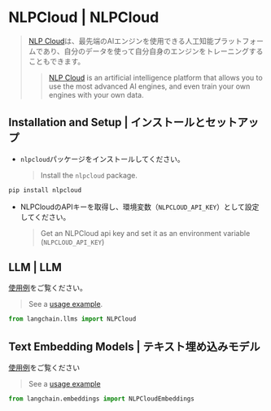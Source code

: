 # NLPCloud | NLPCloud

> [NLP Cloud](https://docs.nlpcloud.com/#introduction)は、最先端のAIエンジンを使用できる人工知能プラットフォームであり、自分のデータを使って自分自身のエンジンをトレーニングすることもできます。
>
> > [NLP Cloud](https://docs.nlpcloud.com/#introduction) is an artificial intelligence platform that allows you to use the most advanced AI engines, and even train your own engines with your own data.

## Installation and Setup | インストールとセットアップ

* `nlpcloud`パッケージをインストールしてください。
  > Install the `nlpcloud` package.

```bash
pip install nlpcloud
```

* NLPCloudのAPIキーを取得し、環境変数（`NLPCLOUD_API_KEY`）として設定してください。
  > Get an NLPCloud api key and set it as an environment variable (`NLPCLOUD_API_KEY`)

## LLM | LLM

[使用例](/docs/integrations/llms/nlpcloud)をご覧ください。

> See a [usage example](/docs/integrations/llms/nlpcloud).

```python
from langchain.llms import NLPCloud
```

## Text Embedding Models | テキスト埋め込みモデル

[使用例](/docs/integrations/text_embedding/nlp_cloud)をご覧ください

> See a [usage example](/docs/integrations/text_embedding/nlp_cloud)

```python
from langchain.embeddings import NLPCloudEmbeddings
```
